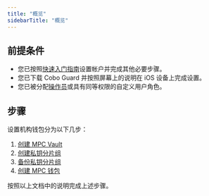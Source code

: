```yaml
---
title: "概览"
sidebarTitle: "概览"
---
```


## 前提条件

- 您已按照[快速入门指南](/cn/portal/quick-start-guide)设置帐户并完成其他必要步骤。 
- 您已下载 Cobo Guard 并按照屏幕上的说明在 iOS 设备上完成设置。
- 您已被分配[操作员](/cn/portal/organization/roles-and-permissions)或具有同等权限的自定义用户角色。

## 步骤

设置机构钱包分为以下几步：
1. [创建 MPC Vault](/cn/portal/mpc-wallets/ocw/create-mpc-vault)
2. [创建私钥分片组](/cn/portal/mpc-wallets/ocw/create-key-share-groups)
3. [备份私钥分片组](/cn/portal/mpc-wallets/ocw/back-up-key-share-groups)
4. [创建 MPC 钱包](/cn/portal/mpc-wallets/ocw/create-mpc-wallet)

按照以上文档中的说明完成上述步骤。
